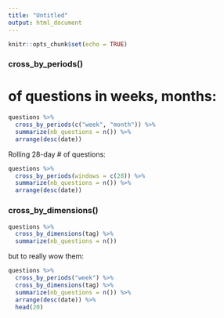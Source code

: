 ```yaml
---
title: "Untitled"
output: html_document
---
```


```r
knitr::opts_chunk$set(echo = TRUE)
```

### cross_by_periods()

# of questions in weeks, months:
```r
questions %>% 
  cross_by_periods(c("week", "month")) %>% 
  summarize(nb_questions = n()) %>% 
  arrange(desc(date))
```

Rolling 28-day # of questions:
```r
questions %>% 
  cross_by_periods(windows = c(28)) %>% 
  summarize(nb_questions = n()) %>% 
  arrange(desc(date))
```

### cross_by_dimensions()
```r
questions %>% 
  cross_by_dimensions(tag) %>% 
  summarize(nb_questions = n())
```


but to really wow them:
```r
questions %>% 
  cross_by_periods("week") %>% 
  cross_by_dimensions(tag) %>% 
  summarize(nb_questions = n()) %>% 
  arrange(desc(date)) %>% 
  head(20)
```

